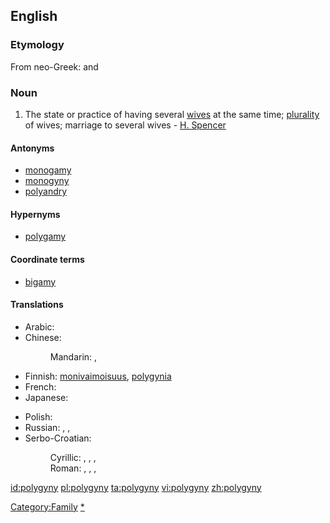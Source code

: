 ==English==

===Etymology===
From neo-Greek: {{term|πολύ|tr=poly||many}} and {{term|γυνή|tr=gyny||woman}}

===Noun===
{{en-noun|polygynies}}

# The state or practice of having several [[wife|wives]] at the same time; [[plurality]] of wives; marriage to several wives - [[w:Herbert Spencer|H. Spencer]]

====Antonyms====
* [[monogamy]]
* [[monogyny]]
* [[polyandry]]

====Hypernyms====
* [[polygamy]]

====Coordinate terms====
* [[bigamy]]

====Translations====
{{trans-top|plurality of wives at the same time}}
* Arabic: {{t|ar|تعدد الزوجات|m|tr=ta3áddud al-zawjaat|sc=Arab}}
* Chinese:
*: Mandarin: {{t|cmn|一夫多妻|tr=yī fū duō qī|sc=Hani}}, {{t|zh|一夫多妻制|tr=yī fū du ōqī zhì|sc=Hani}}
* Finnish: [[monivaimoisuus]], [[polygynia]]
* French: {{t+|fr|polygynie|f}}
* Japanese: {{t|ja|一夫多妻|tr=ippu-tasai}}
{{trans-mid}}
* Polish: {{t|pl|poligynia|f}}
* Russian: {{t|ru|многожёнство|n|sc=Cyrl|tr=mnogožónstvo}}, {{t|ru|полигиния|f|tr=poliginíja|sc=Cyrl}}, {{t|ru|полигамия|f|tr=poligamíja|sc=Cyrl}}
* Serbo-Croatian:
*: Cyrillic: {{t|sh|многоженство|n|alt=многоже́нство}}, {{t|sh|вишеженство|n}}, {{t|sh|полигамија|f}}, {{t|sh|полигинија|f}}
*: Roman: {{t|sh|mnogoženstvo|n|alt=mnogožénstvo}}, {{t|sh|višeženstvo|n}}, {{t|sh|poligamija|f|alt=poligàmija}}, {{t|sh|poliginija|f|alt=poligìnija}}
{{trans-bottom}}

[[Category:Family]]
[[Category:Marriage|*]]

[[id:polygyny]]
[[pl:polygyny]]
[[ta:polygyny]]
[[vi:polygyny]]
[[zh:polygyny]]